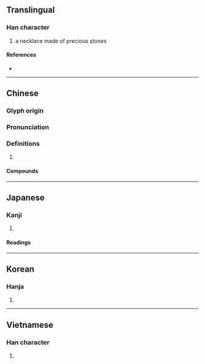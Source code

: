 {{also|璎}}
{{character info}}
==Translingual==
{{Han simplified forms|瓔|珱|璎|ex=y}}

===Han character===
{{Han char|rn=96|rad=玉|as=17|sn=21|four=16144|canj=MGBCV|ids=⿰𤣩嬰}}

# a necklace made of precious stones

====References====
* {{Han ref|kx=0745.160|dkj=21347|dj=1153.260|hdz=21146.030|uh=74D4|ud=29908|bh=C4ED|bd=50413}}

----

==Chinese==
{{zh-forms|s=璎|alt=珱-second round simplified|}}

===Glyph origin===
{{Han etym}}

===Pronunciation===
{{zh-pron
|m=yīng
|m-s=
|c=jing1
|c-t=
|g=
|h=pfs=
|j=
|mb=
|md=
|mn=
|mn-t=
|w=
|x=
|mc=y
|oc=y
|cat=
}}

===Definitions===
{{zh-hanzi}}

# {{rfdef|zh}}

====Compounds====
{{zh-der|瓔珞|瓔珞木}}

----

==Japanese==
{{ja-kanji forms|珱|瓔}}

===Kanji===
{{ja-kanji|grade=|rs=玉17|shin=珱}}

# {{rfdef|ja|sort=玉17}}

====Readings====
{{ja-readings
|goon=よう<やう
|kanon=えい
|kanyoon=おう<あう
|kun=
|nanori=}}

----

==Korean==

===Hanja===
{{ko-hanja|hangeul=영|eumhun=|rv=yeong|mr=yŏng|y=yeng}}

# {{rfdef|ko|sort=玉17}}

----

==Vietnamese==

===Han character===
{{vi-hantu|anh|rs=玉17}}

# {{rfdef|vi|sort=玉17}}